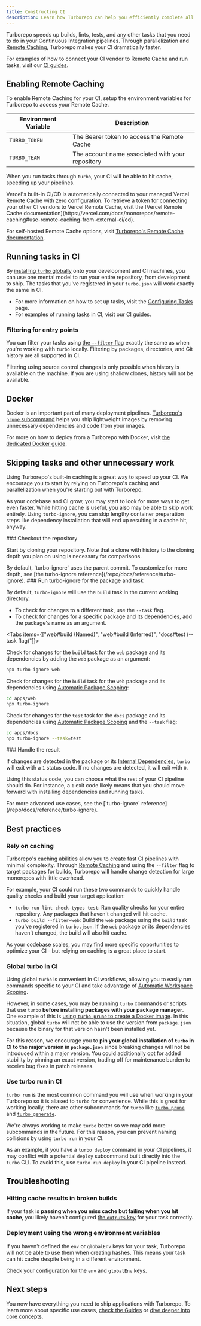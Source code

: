```yaml
---
title: Constructing CI
description: Learn how Turborepo can help you efficiently complete all the necessary tasks and accelerate your development workflow.
---
```



Turborepo speeds up builds, lints, tests, and any other tasks that you need to do in your Continuous Integration pipelines. Through parallelization and [Remote Caching](/repo/docs/core-concepts/remote-caching), Turborepo makes your CI dramatically faster.

For examples of how to connect your CI vendor to Remote Cache and run tasks, visit our [CI guides](/repo/docs/guides/ci-vendors).

## Enabling Remote Caching

To enable Remote Caching for your CI, setup the environment variables for Turborepo to access your Remote Cache.

| Environment Variable | Description                                      |
| -------------------- | ------------------------------------------------ |
| `TURBO_TOKEN`        | The Bearer token to access the Remote Cache      |
| `TURBO_TEAM`         | The account name associated with your repository |

When you run tasks through `turbo`, your CI will be able to hit cache, speeding up your pipelines.

<Callout type="info" title="Remote Cache hosting">
Vercel's built-in CI/CD is automatically connected to your managed Vercel Remote Cache with zero configuration. To retrieve a token for connecting your other CI vendors to Vercel Remote Cache, visit the [Vercel Remote Cache documentation](https://vercel.com/docs/monorepos/remote-caching#use-remote-caching-from-external-ci/cd).

For self-hosted Remote Cache options, visit [Turborepo's Remote Cache documentation](/repo/docs/core-concepts/remote-caching#remote-cache-api).

</Callout>

## Running tasks in CI

By [installing `turbo` globally](/repo/docs/getting-started/installation#global-installation) onto your development and CI machines, you can use one mental model to run your entire repository, from development to ship. The tasks that you've registered in your `turbo.json` will work exactly the same in CI.

- For more information on how to set up tasks, visit the [Configuring Tasks](/repo/docs/crafting-your-repository/configuring-tasks) page.
- For examples of running tasks in CI, visit our [CI guides](/repo/docs/guides/ci-vendors).

### Filtering for entry points

You can filter your tasks using [the `--filter` flag](/repo/docs/reference/run#--filter-string) exactly the same as when you're working with `turbo` locally. Filtering by packages, directories, and Git history are all supported in CI.

<Callout type="info" title="Using Git history in CI">
  Filtering using source control changes is only possible when history is
  available on the machine. If you are using shallow clones, history will not be
  available.
</Callout>

## Docker

Docker is an important part of many deployment pipelines. [Turborepo's `prune` subcommand](/repo/docs/reference/prune) helps you ship lightweight images by removing unnecessary dependencies and code from your images.

For more on how to deploy from a Turborepo with Docker, visit [the dedicated Docker guide](/repo/docs/guides/tools/docker).

## Skipping tasks and other unnecessary work

Using Turborepo's built-in caching is a great way to speed up your CI. We encourage you to start by relying on Turborepo's caching and parallelization when you're starting out with Turborepo.

As your codebase and CI grow, you may start to look for more ways to get even faster. While hitting cache is useful, you also may be able to skip work entirely. Using `turbo-ignore`, you can skip lengthy container preparation steps like dependency installation that will end up resulting in a cache hit, anyway.

<Steps>
<Step>
### Checkout the repository

Start by cloning your repository. Note that a clone with history to the cloning depth you plan on using is necessary for comparisons.

<Callout type="good-to-know">
  By default, `turbo-ignore` uses the parent commit. To customize for more
  depth, see [the turbo-ignore reference](/repo/docs/reference/turbo-ignore).
</Callout>

</Step>
<Step>
### Run turbo-ignore for the package and task

By default, `turbo-ignore` will use the `build` task in the current working directory.

- To check for changes to a different task, use the `--task` flag.
- To check for changes for a specific package and its dependencies, add the package's name as an argument.

<Tabs items={["web#build (Named)", "web#build (Inferred)", "docs#test (--task flag)"]}>
<Tab value="web#build (Named)">

Check for changes for the `build` task for the `web` package and its dependencies by adding the `web` package as an argument:

```bash title="Terminal"
npx turbo-ignore web
```

</Tab>

<Tab value="web#build (Inferred)">

Check for changes for the `build` task for the `web` package and its dependencies using [Automatic Package Scoping](/repo/docs/crafting-your-repository/running-tasks#automatic-package-scoping):

```bash title="Terminal"
cd apps/web
npx turbo-ignore
```

</Tab>

<Tab value="docs#test (--task flag)">

Check for changes for the `test` task for the `docs` package and its dependencies using [Automatic Package Scoping](/repo/docs/crafting-your-repository/running-tasks#automatic-package-scoping) and the `--task` flag:

```bash title="Terminal"
cd apps/docs
npx turbo-ignore --task=test
```

</Tab>
</Tabs>
</Step>

<Step>
### Handle the result

If changes are detected in the package or its [Internal Dependencies](/repo/docs/core-concepts/internal-packages), `turbo` will exit with a `1` status code. If no changes are detected, it will exit with `0`.

Using this status code, you can choose what the rest of your CI pipeline should do. For instance, a `1` exit code likely means that you should move forward with installing dependencies and running tasks.

</Step>
</Steps>
For more advanced use cases, see the [`turbo-ignore` reference](/repo/docs/reference/turbo-ignore).

## Best practices

### Rely on caching

Turborepo's caching abilities allow you to create fast CI pipelines with minimal complexity. Through [Remote Caching](/repo/docs/core-concepts/remote-caching) and using the `--filter` flag to target packages for builds, Turborepo will handle change detection for large monorepos with little overhead.

For example, your CI could run these two commands to quickly handle quality checks and build your target application:

- `turbo run lint check-types test`: Run quality checks for your entire repository. Any packages that haven't changed will hit cache.
- `turbo build --filter=web`: Build the `web` package using the `build` task you've registered in `turbo.json`. If the `web` package or its dependencies haven't changed, the build will also hit cache.

As your codebase scales, you may find more specific opportunities to optimize your CI - but relying on caching is a great place to start.

### Global turbo in CI

Using global `turbo` is convenient in CI workflows, allowing you to easily run commands specific to your CI and take advantage of [Automatic Workspace Scoping](/repo/docs/crafting-your-repository/running-tasks#automatic-package-scoping).

However, in some cases, you may be running `turbo` commands or scripts that use `turbo` **before installing packages with your package manager**. One example of this is [using `turbo prune` to create a Docker image](/repo/docs/guides/tools/docker#example). In this situation, global `turbo` will not be able to use the version from `package.json` because the binary for that version hasn't been installed yet.

For this reason, we encourage you to **pin your global installation of `turbo` in CI to the major version in `package.json`** since breaking changes will not be introduced within a major version. You could additionally opt for added stability by pinning an exact version, trading off for maintenance burden to receive bug fixes in patch releases.

### Use turbo run in CI

`turbo run` is the most common command you will use when working in your Turborepo so it is aliased to `turbo` for convenience. While this is great for working locally, there are other subcommands for `turbo` like [`turbo prune`](/repo/docs/reference/prune) and [`turbo generate`](/repo/docs/reference/generate).

We're always working to make `turbo` better so we may add more subcommands in the future. For this reason, you can prevent naming collisions by using `turbo run` in your CI.

As an example, if you have a `turbo deploy` command in your CI pipelines, it may conflict with a potential `deploy` subcommand built directly into the `turbo` CLI. To avoid this, use `turbo run deploy` in your CI pipeline instead.

## Troubleshooting

### Hitting cache results in broken builds

If your task is **passing when you miss cache but failing when you hit cache**, you likely haven't configured [the `outputs` key](/repo/docs/reference/configuration#outputs) for your task correctly.

### Deployment using the wrong environment variables

If you haven't defined the `env` or `globalEnv` keys for your task, Turborepo will not be able to use them when creating hashes. This means your task can hit cache despite being in a different environment.

Check your configuration for the `env` and `globalEnv` keys.

## Next steps

You now have everything you need to ship applications with Turborepo. To learn more about specific use cases, [check the Guides](/repo/docs/guides) or [dive deeper into core concepts](/repo/docs/core-concepts).

